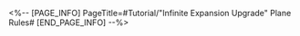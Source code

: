 <%-- [PAGE_INFO]
PageTitle=#Tutorial/"Infinite Expansion Upgrade" Plane Rules#
[END_PAGE_INFO] --%>
{{Tutorial
|sort      = 920301
|title     = "Infinite Expansion Upgrade" Plane Rules
|subtitle  = 
|type      = 
|about     = 
|image1    = Tutorial Infinite Expansion Upgrade Plane Rules 1.png{{subst:void|<!--$UPLOAD:<<SpriteOutput/TutorialPic/TutorialPage_920301.png>-<Tutorial Infinite Expansion Upgrade Plane Rules 1.png>-<Tutorial Files>>-->}}
|text1     = All kinds of {{Color|h|nobold=1|event-limited Blessings}} corresponding to each Path can be obtained in this plane.
|image2    = Tutorial Infinite Expansion Upgrade Plane Rules 2.png{{subst:void|<!--$UPLOAD:<<SpriteOutput/TutorialPic/TutorialPage_920302.png>-<Tutorial Infinite Expansion Upgrade Plane Rules 2.png>-<Tutorial Files>>-->}}
|text2     = Repeatedly {{Color|h|nobold=1|obtain the same event-limited Blessings to enhance them for up to 9 times}}.<br />{{Color|h|nobold=1|Enhance}} event-limited Blessings {{Color|h|nobold=1|to higher levels}} to prepare for the Final Trial.
}}
